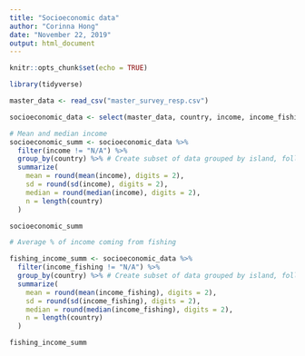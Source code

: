 ```yaml
---
title: "Socioeconomic data"
author: "Corinna Hong"
date: "November 22, 2019"
output: html_document
---
```


```r
knitr::opts_chunk$set(echo = TRUE)
```

```r

library(tidyverse)

```


```r

master_data <- read_csv("master_survey_resp.csv")

```

```r

socioeconomic_data <- select(master_data, country, income, income_fishing) # New df only contains select columns from master df.

# Mean and median income 
socioeconomic_summ <- socioeconomic_data %>%
  filter(income != "N/A") %>%
  group_by(country) %>% # Create subset of data grouped by island, following operations will be performed by group
  summarize(
    mean = round(mean(income), digits = 2),
    sd = round(sd(income), digits = 2),
    median = round(median(income), digits = 2),
    n = length(country)
  )

socioeconomic_summ

# Average % of income coming from fishing

fishing_income_summ <- socioeconomic_data %>%
  filter(income_fishing != "N/A") %>%
  group_by(country) %>% # Create subset of data grouped by island, following operations will be performed by group
  summarize(
    mean = round(mean(income_fishing), digits = 2),
    sd = round(sd(income_fishing), digits = 2),
    median = round(median(income_fishing), digits = 2),
    n = length(country)
  )

fishing_income_summ

```

